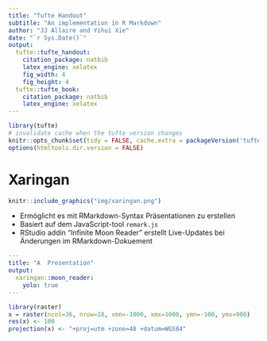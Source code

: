 ```yaml
---
title: "Tufte Handout"
subtitle: "An implementation in R Markdown"
author: "JJ Allaire and Yihui Xie"
date: "`r Sys.Date()`"
output:
  tufte::tufte_handout:
    citation_package: natbib
    latex_engine: xelatex
    fig_width: 4
    fig_height: 4
  tufte::tufte_book:
    citation_package: natbib
    latex_engine: xelatex
---
```


```r
library(tufte)
# invalidate cache when the tufte version changes
knitr::opts_chunk$set(tidy = FALSE, cache.extra = packageVersion('tufte'))
options(htmltools.dir.version = FALSE)
```

# Xaringan

```r
knitr::include_graphics("img/xaringan.png")
```

- Ermöglicht es mit  RMarkdown-Syntax Präsentationen zu erstellen
- Basiert auf dem JavaScript-tool `remark.js` 
- RStudio addin "Infinite Moon Reader" erstellt Live-Updates bei Änderungen im RMarkdown-Dokuement

```yaml
---
title: "A  Presentation"
output:
  xaringan::moon_reader:
    yolo: true
---
```


```r
library(raster)
x = raster(ncol=36, nrow=18, xmn=-1000, xmx=1000, ymn=-100, ymx=900)
res(x) <- 100
projection(x) <- "+proj=utm +zone=48 +datum=WGS84" 

```

